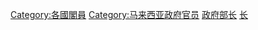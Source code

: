 [[Category:各國閣員|Category:各國閣員]]
[[Category:马来西亚政府官员|Category:马来西亚政府官员]]
[[Category:馬來西亞內閣|政府部长]]
[[Category:马来西亚政府部|长]]